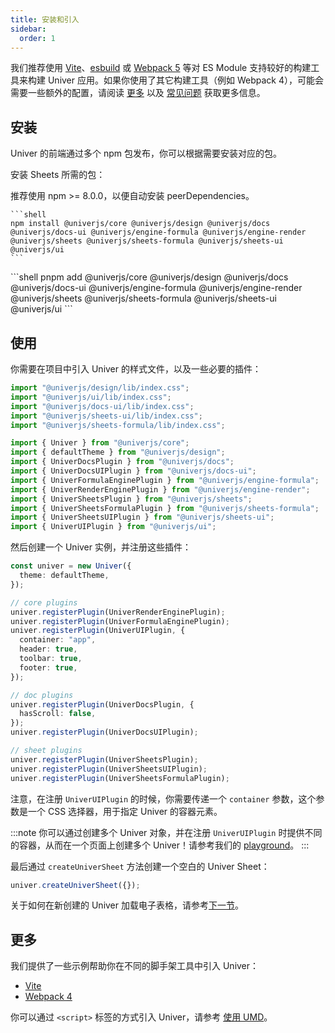 ```yaml
---
title: 安装和引入
sidebar:
  order: 1
---
```


我们推荐使用 [Vite](https://vitejs.dev/)、[esbuild](https://esbuild.github.io/) 或 [Webpack 5](https://webpack.js.org/) 等对 ES Module 支持较好的构建工具来构建 Univer 应用。如果你使用了其它构建工具（例如 Webpack 4），可能会需要一些额外的配置，请阅读 [更多](/zh-cn/guides/quickstart/#更多) 以及 [常见问题](/zh-cn/guides/troubleshooting) 获取更多信息。

## 安装

Univer 的前端通过多个 npm 包发布，你可以根据需要安装对应的包。

安装 Sheets 所需的包：


<Tabs>
  <TabItem label="npm">
    推荐使用 npm >= 8.0.0，以便自动安装 peerDependencies。

    ```shell
    npm install @univerjs/core @univerjs/design @univerjs/docs @univerjs/docs-ui @univerjs/engine-formula @univerjs/engine-render @univerjs/sheets @univerjs/sheets-formula @univerjs/sheets-ui @univerjs/ui
    ```
  </TabItem>

  <TabItem label="pnpm">
    ```shell
    pnpm add @univerjs/core @univerjs/design @univerjs/docs @univerjs/docs-ui @univerjs/engine-formula @univerjs/engine-render @univerjs/sheets @univerjs/sheets-formula @univerjs/sheets-ui @univerjs/ui
    ```
  </TabItem>
</Tabs>

## 使用

你需要在项目中引入 Univer 的样式文件，以及一些必要的插件：

```typescript title="main.ts"
import "@univerjs/design/lib/index.css";
import "@univerjs/ui/lib/index.css";
import "@univerjs/docs-ui/lib/index.css";
import "@univerjs/sheets-ui/lib/index.css";
import "@univerjs/sheets-formula/lib/index.css";

import { Univer } from "@univerjs/core";
import { defaultTheme } from "@univerjs/design";
import { UniverDocsPlugin } from "@univerjs/docs";
import { UniverDocsUIPlugin } from "@univerjs/docs-ui";
import { UniverFormulaEnginePlugin } from "@univerjs/engine-formula";
import { UniverRenderEnginePlugin } from "@univerjs/engine-render";
import { UniverSheetsPlugin } from "@univerjs/sheets";
import { UniverSheetsFormulaPlugin } from "@univerjs/sheets-formula";
import { UniverSheetsUIPlugin } from "@univerjs/sheets-ui";
import { UniverUIPlugin } from "@univerjs/ui";
```

然后创建一个 Univer 实例，并注册这些插件：

```typescript title="main.ts" {9}
const univer = new Univer({
  theme: defaultTheme,
});

// core plugins
univer.registerPlugin(UniverRenderEnginePlugin);
univer.registerPlugin(UniverFormulaEnginePlugin);
univer.registerPlugin(UniverUIPlugin, {
  container: "app",
  header: true,
  toolbar: true,
  footer: true,
});

// doc plugins
univer.registerPlugin(UniverDocsPlugin, {
  hasScroll: false,
});
univer.registerPlugin(UniverDocsUIPlugin);

// sheet plugins
univer.registerPlugin(UniverSheetsPlugin);
univer.registerPlugin(UniverSheetsUIPlugin);
univer.registerPlugin(UniverSheetsFormulaPlugin);
```

注意，在注册 `UniverUIPlugin` 的时候，你需要传递一个 `container` 参数，这个参数是一个 CSS 选择器，用于指定 Univer 的容器元素。

:::note
你可以通过创建多个 Univer 对象，并在注册 `UniverUIPlugin` 时提供不同的容器，从而在一个页面上创建多个 Univer！请参考我们的 [playground](/playground/?title=Multi%20Instance)。
:::

最后通过 `createUniverSheet` 方法创建一个空白的 Univer Sheet：

```typescript title="main.ts"
univer.createUniverSheet({});
```

关于如何在新创建的 Univer 加载电子表格，请参考[下一节](/zh-cn/guides/quickstart/data)。

## 更多

我们提供了一些示例帮助你在不同的脚手架工具中引入 Univer：

- [Vite](/playground/?title=Vite)
- [Webpack 4](/playground/?title=Webpack%204)

你可以通过 `<script>` 标签的方式引入 Univer，请参考 [使用 UMD](/zh-cn/guides/quickstart/umd/)。
